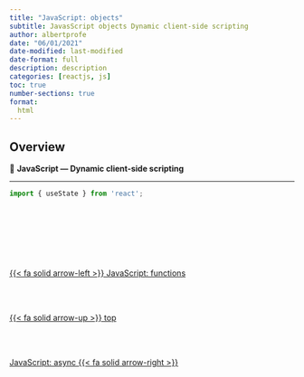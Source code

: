 ```yaml
---
title: "JavaScript: objects"
subtitle: JavasScript objects Dynamic client-side scripting
author: albertprofe
date: "06/01/2021"
date-modified: last-modified
date-format: full
description: description
categories: [reactjs, js]
toc: true
number-sections: true
format:
  html
---
```


## Overview

::: {.summary}

📘 **JavaScript — Dynamic client-side scripting**



:::

---


``` .jsx
import { useState } from 'react';




```


::: {.callout-note}


:::

::: {.column-margin}

:::




<!--- navLinks -->
<br><br>
<div class=row>
<br>
<div class='column left previous'>
<br>
[{{< fa solid arrow-left >}} JavaScript: functions](/reactjs/reactjs-js-functions.qmd)
<br>
</div>
<br>
<div class='column center'>
<br>
[{{< fa solid arrow-up >}} top](#top)
<br>
</div>
<br>
<div class='column right next'>
<br>
[JavaScript: async {{< fa solid arrow-right >}}](/reactjs/reactjs-js-async.qmd)
<br>
</div>
<br>
</div>
